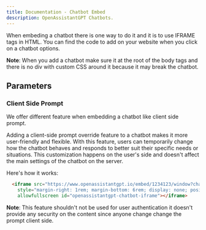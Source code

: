 ```yaml
---
title: Documentation - Chatbot Embed
description: OpenAssistantGPT Chatbots.
---
```


When embeding a chatbot there is one way to do it and it is to use IFRAME tags in HTML. You can find the code to add on your website when you click on a chatbot options.

**Note**: When you add a chatbot make sure it at the root of the body tags and there is no div with custom CSS around it because it may break the chatbot.

## Parameters

### Client Side Prompt

We offer different feature when embedding a chatbot like client side prompt.

Adding a client-side prompt override feature to a chatbot makes it more user-friendly and flexible. With this feature, users can temporarily change how the chatbot behaves and responds to better suit their specific needs or situations. This customization happens on the user's side and doesn't affect the main settings of the chatbot on the server.

Here's how it works:

```HTML
  <iframe src="https://www.openassistantgpt.io/embed/1234123/window?chatbox=false&clientSidePrompt=You are currently talking to {User X} help him to understand the book {Book Name X}."
    style="margin-right: 1rem; margin-bottom: 6rem; display: none; position: fixed; right: 0; bottom: 0; pointer-events: none; overflow: hidden; height: 65vh; border: 2px solid #e2e8f0; border-radius: 0.375rem; box-shadow: 0 4px 6px -1px rgba(0, 0, 0, 0.1), 0 2px 4px -1px rgba(0, 0, 0, 0.06); width: 30rem;"
    allowfullscreen id="openassistantgpt-chatbot-iframe"></iframe>
```

**Note**: This feature shouldn't not be used for user authentication it doesn't provide any security on the content since anyone change change the prompt client side.